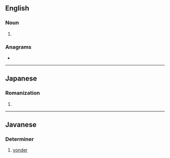 {{also|käen|kän|k'än}}
==English==

===Noun===
{{en-noun}}

# {{synonym of|en|khene}}

===Anagrams===
* {{anagrams|en|a=aekn|Kane|Kean|aken|enka|nake}}

----

==Japanese==

===Romanization===
{{ja-romaji}}

# {{ja-romanization of|かえん}}

----

==Javanese==

===Determiner===
{{head|jv|determiner}}

# {{label|jv|Cirebon}} [[yonder]]